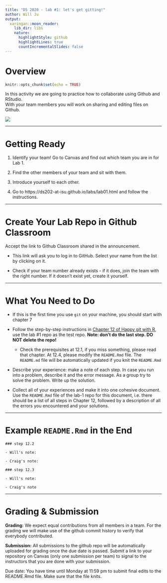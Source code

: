 ```yaml
---
title: "DS 2020 - lab #1: let's get gitting!"
author: Will Ju
output:
  xaringan::moon_reader:
    lib_dir: libs
    nature:
      highlightStyle: github
      highlightLines: true
      countIncrementalSlides: false
---
```


# Overview

```r
knitr::opts_chunk$set(echo = TRUE)
```

In this activity we are going to practice how to collaborate using Github and RStudio.  
With your team members you will work on sharing and editing files on Github. 

![](https://happygitwithr.com/img/watch-me-diff-watch-me-rebase-smaller.png)

---

# Getting Ready

1. Identify your team! Go to Canvas and find out which team you are in for Lab 1.

2. Find the other members of your team and sit with them.

3. Introduce yourself to each other. 

4. Go to https://ds202-at-isu.github.io/labs/lab01.html and follow the instructions.


---

# Create Your Lab Repo in Github Classroom

Accept the link to Github Classroom shared in the announcement.
  
  - This link will ask you to log in to GitHub. Select your name from the list by clicking on it.  

  - Check if your team number already exists - if it does, join the team with the right number. If it doesn't exist yet, create it yourself.

---

# What You Need to Do

  - If this is the first time you use `git` on your machine, you should start with chapter 7

  - Follow the step-by-step instructions in [Chapter 12 of Happy git with R](https://happygitwithr.com/rstudio-git-github.html), use the lab #1 repo as the test repo. **Note: don't do the last step. DO NOT delete the repo!**
  
      - Check the prerequisites at 12.1, if you miss something, please read that chapter. At 12.4, please modify the `README.Rmd` file. The `README.md` file will be automatically updated if you knit the `README.Rmd`
  
  - Describe your experience: make a note of each step. In case you run into a problem, describe it and the error message. As a group try to solve the problem. Write up the solution. 
  
  - Collect all of your experiences and make it into one cohesive document. Use the `README.Rmd` file of the lab-1 repo for this document, i.e. there should be a list of all steps in Chapter 12, followed by a description of all the errors you encountered and your solutions. 

---

# Example `README.Rmd` in the End

```
### step 12.2

- Will's note: 

- Craig's note: 

### step 12.3

- Will's note:

- Craig's note
```



---

# Grading & Submission


**Grading:** We expect equal contributions from all members in a team. For the grading we will make use of the github commit history to verify that everybody contributed. 


**Submission:**
All submissions to the github repo will be automatically uploaded for grading once the due date is passed. Submit a link to your repository on Canvas (only one submission per team) to signal to the instructors that you are done with your submission.


Due date: You have time until Monday at 11:59 pm to submit final edits to the README.Rmd file. Make sure that the file knits.
